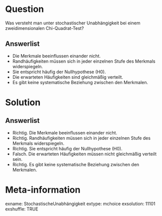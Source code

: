 Question 
======== 

Was versteht man unter stochastischer Unabhängigkeit bei einem zweidimensionalen Chi-Quadrat-Test?

Answerlist
----------

* Die Merkmale beeinflussen einander nicht.
* Randhäufigkeiten müssen sich in jeder einzelnen Stufe des Merkmals widerspiegeln.
* Sie entspricht häufig der Nullhypothese (H0).
* Die erwarteten Häufigkeiten sind gleichmäßig verteilt.
* Es gibt keine systematische Beziehung zwischen den Merkmalen.

Solution
========

Answerlist
----------

* Richtig. Die Merkmale beeinflussen einander nicht.
* Richtig. Randhäufigkeiten müssen sich  in jeder einzelnen Stufe des Merkmals widerspiegeln.
* Richtig. Sie entspricht häufig der Nullhypothese (H0).
* Falsch. Die erwarteten Häufigkeiten müssen nicht gleichmäßig verteilt sein.
* Richtig. Es gibt keine systematische Beziehung zwischen den Merkmalen.

Meta-information
================
exname: StochastischeUnabhängigkeit
extype: mchoice 
exsolution: 11101
exshuffle: TRUE
